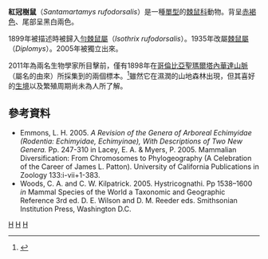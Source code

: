 {{Speciesbox
| taxon = Santamartamys rufodorsalis
| binomial_authority = ([[祖爾·A·艾倫|J.A. Allen]], 1899)
| status = CR
| status_system = iucn3.1
| status_ref = <ref name=iucn>{{IUCN2008|assessors=Delgado, C. & Gómez-Laverde, M.|year=2008|id=6664|title=Santamartamys rufodorsalis|downloaded=5 January 2009}}</ref>
| parent_authority = Emmons, 2005
| range_map = Santamartamys rufodorsalis distribution.png
| synonyms =
*''Diplomys rufodorsalis'' 
*''Isothrix rufodorsalis''
}}
'''紅冠樹鼠'''（''Santamartamys rufodorsalis''）是一種[[單型|單型]]的[[棘鼠科|棘鼠科]]動物。背呈[[赤褐色|赤褐色]]、尾部呈黑白兩色。

1899年被描述時被歸入[[勻棘鼠屬|勻棘鼠屬]]（''Isothrix rufodorsalis''）。1935年改屬[[棘鼠屬|棘鼠屬]]（''Diplomys''）。2005年被獨立出來。

2011年為兩名生物學家所目擊前，僅有1898年在[[哥倫比亞|哥倫比亞]][[聖瑪爾塔內華達山脈|聖瑪爾塔內華達山脈]]（屬名的由來）所採集到的兩個標本。<ref>{{cite web|last=Welse|first=Elizabeth|title=Cute Rodent Species Surfaces After 113 Years|url=http://www.usatoday.com/tech/science/discoveries/2011-05-18-rodent-species_n.htm|work=USA Today|accessdate=5/18/11|archive-date=2012-01-06|archive-url=https://web.archive.org/web/20120106003115/http://www.usatoday.com/tech/science/discoveries/2011-05-18-rodent-species_n.htm|dead-url=no}}</ref>雖然它在濕潤的山地森林出現，但其喜好的[[生境|生境]]以及繁殖周期尚未為人所了解。
==參考資料==
{{reflist}}
* Emmons, L. H. 2005. ''A Revision of the Genera of Arboreal Echimyidae (Rodentia: Echimyidae, Echimyinae), With Descriptions of Two New Genera.'' Pp. 247-310 in Lacey, E. A. & Myers, P. 2005. Mammalian Diversification: From Chromosomes to Phylogeography (A Celebration of the Career of James L. Patton). University of California Publications in Zoology 133:i-vii+1-383.
*Woods, C. A. and C. W. Kilpatrick. 2005.  Hystricognathi.  Pp 1538–1600 ''in'' Mammal Species of the World a Taxonomic and Geographic Reference 3rd ed. D. E. Wilson and D. M. Reeder eds. Smithsonian Institution Press, Washington D.C.

{{taxonbar}}
[[Category:_1899年描述的动物|H]]
[[Category:棘鼠科|H]]
[[Category:哥倫比亞動物|H]]